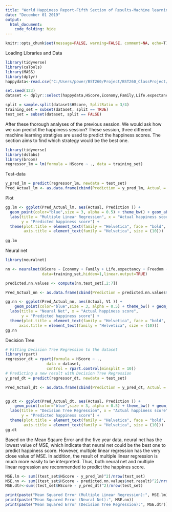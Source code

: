 ---
title: "World Happiness Report-Fifth Section of Results-Machine learning"
date: "December 01 2019"
output: 
  html_document:
    code_folding: hide
---

```{r config, include=FALSE}
knitr::opts_chunk$set(message=FALSE, warning=FALSE, comment=NA, echo=T)
```

Loading Libraries and Data
```{r}

library(tidyverse)
library(caTools)
library(MASS)
library(dplyr)
happydata<-read.csv("C:/Users/power/BST260/Project/BST260_ClassProject/5years.csv",header=T)

set.seed(123)
dataset <- dplyr::select(happydata,HScore,Economy,Family,Life.expectancy,Freedom,Generosity,Trust)

split = sample.split(dataset$HScore, SplitRatio = 3/4)
training_set = subset(dataset, split == TRUE)
test_set = subset(dataset, split == FALSE)
```
After these thorough analyses of the previous session. We would ask how we can predict the happiness session? These session, three different machine learning stratigies are used to predict the happiness scores. The section aims to find which strategy would be the best one. 

```{r}

library(tidyverse)
library(dslabs)
library(broom)
regressor_lm = lm(formula = HScore ~ ., data = training_set)
```
Test-data
```{r}
y_pred_lm = predict(regressor_lm, newdata = test_set)
Pred_Actual_lm <- as.data.frame(cbind(Prediction = y_pred_lm, Actual = test_set$HScore))

```

Plot
```{r}
gg.lm <- ggplot(Pred_Actual_lm, aes(Actual, Prediction )) +
  geom_point(color="blue",size = 3, alpha = 0.5) + theme_bw() + geom_abline(col="red", lwd=1, lty=2) +stat_smooth(method = "lm", col = "blue") +
  labs(title = "Multiple Linear Regression", x = "Actual happiness score",
       y = "Predicted happiness score") +
  theme(plot.title = element_text(family = "Helvetica", face = "bold", size = (15)), 
        axis.title = element_text(family = "Helvetica", size = (10)))
  
gg.lm
```


Neural net
```{r}
library(neuralnet)

nn <- neuralnet(HScore ~ Economy + Family + Life.expectancy + Freedom + Generosity + Trust,
                data=training_set,hidden=1,linear.output=TRUE)
```


```{r}
predicted.nn.values <- compute(nn,test_set[,2:7])

Pred_Actual_nn <- as.data.frame(cbind(Prediction = predicted.nn.values$net.result, Actual = test_set$HScore))

gg.nn <- ggplot(Pred_Actual_nn, aes(Actual, V1 )) +
    geom_point(color="blue",size = 3, alpha = 0.5) + theme_bw() + geom_abline(col="red", lwd=1, lty=2) +stat_smooth(method = "lm", col = "blue") +
  labs(title = "Neural Net", x = "Actual happiness score",
       y = "Predicted happiness score") +
  theme(plot.title = element_text(family = "Helvetica", face = "bold", size = (15)), 
      axis.title = element_text(family = "Helvetica", size = (10)))
gg.nn
```
Decision Tree
```{r}
# Fitting Decision Tree Regression to the dataset
library(rpart)
regressor_dt = rpart(formula = HScore ~ .,
                  data = dataset,
                  control = rpart.control(minsplit = 10))
# Predicting a new result with Decision Tree Regression
y_pred_dt = predict(regressor_dt, newdata = test_set)

Pred_Actual_dt <- as.data.frame(cbind(Prediction = y_pred_dt, Actual = test_set$HScore))


gg.dt <- ggplot(Pred_Actual_dt, aes(Actual, Prediction )) +
    geom_point(color="blue",size = 3, alpha = 0.5) + theme_bw() + geom_abline(col="red", lwd=1, lty=2) +stat_smooth(method = "lm", col = "blue") +
  labs(title = "Decision Tree Regression", x = "Actual happiness score",
       y = "Predicted happiness score") +
  theme(plot.title = element_text(family = "Helvetica", face = "bold", size = (15)), 
        axis.title = element_text(family = "Helvetica", size = (10)))
gg.dt
```


Based on the Mean Sqaure Error and the five year data, neural net has the lowest value of MSE, which indicate that neural net could be the best one to predict happiness score. However, multiple linear regression has the very close value of MSE. In addition, the result of multiple linear regression is much more easily to be interpreted. Thus, both neural net and multiple linear regression are recommended to predict the happines score. 
```{r}
MSE.lm <- sum((test_set$HScore - y_pred_lm)^2)/nrow(test_set)
MSE.nn <- sum((test_set$HScore - predicted.nn.values$net.result)^2)/nrow(test_set)
MSE.dtr<-sum((test_set$HScore - y_pred_dt)^2)/nrow(test_set)

print(paste("Mean Squared Error (Multiple Linear Regression):", MSE.lm))
print(paste("Mean Squared Error (Neural Net):", MSE.nn))
print(paste("Mean Squared Error (Decision Tree Regression):", MSE.dtr))
```

